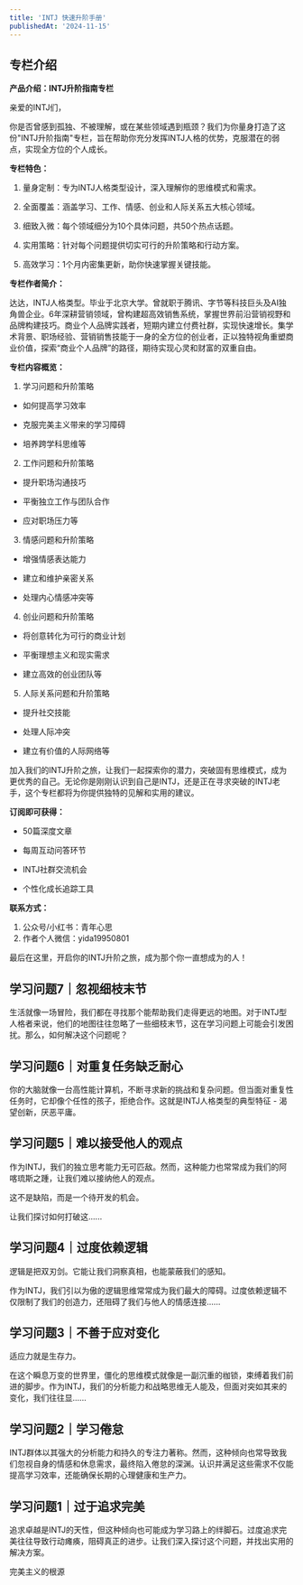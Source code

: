 ```yaml
---
title: 'INTJ 快速升阶手册'
publishedAt: '2024-11-15'
---
```


## 专栏介绍

**产品介绍：INTJ升阶指南专栏**

亲爱的INTJ们，

你是否曾感到孤独、不被理解，或在某些领域遇到瓶颈？我们为你量身打造了这份"INTJ升阶指南"专栏，旨在帮助你充分发挥INTJ人格的优势，克服潜在的弱点，实现全方位的个人成长。

**专栏特色：**

1. 量身定制：专为INTJ人格类型设计，深入理解你的思维模式和需求。

2. 全面覆盖：涵盖学习、工作、情感、创业和人际关系五大核心领域。

3. 细致入微：每个领域细分为10个具体问题，共50个热点话题。

4. 实用策略：针对每个问题提供切实可行的升阶策略和行动方案。

5. 高效学习：1个月内密集更新，助你快速掌握关键技能。

**专栏作者简介：**

达达，INTJ人格类型。毕业于北京大学。曾就职于腾讯、字节等科技巨头及AI独角兽企业。6年深耕营销领域，曾构建超高效销售系统，掌握世界前沿营销视野和品牌构建技巧。商业个人品牌实践者，短期内建立付费社群，实现快速增长。集学术背景、职场经验、营销销售技能于一身的全方位的创业者，正以独特视角重塑商业价值，探索“商业个人品牌”的路径，期待实现心灵和财富的双重自由。

**专栏内容概览：**

1. 学习问题和升阶策略

- 如何提高学习效率

- 克服完美主义带来的学习障碍

- 培养跨学科思维等

2. 工作问题和升阶策略

- 提升职场沟通技巧

- 平衡独立工作与团队合作

- 应对职场压力等

3. 情感问题和升阶策略

- 增强情感表达能力

- 建立和维护亲密关系

- 处理内心情感冲突等

4. 创业问题和升阶策略

- 将创意转化为可行的商业计划

- 平衡理想主义和现实需求

- 建立高效的创业团队等

5. 人际关系问题和升阶策略

- 提升社交技能

- 处理人际冲突

- 建立有价值的人际网络等

加入我们的INTJ升阶之旅，让我们一起探索你的潜力，突破固有思维模式，成为更优秀的自己。无论你是刚刚认识到自己是INTJ，还是正在寻求突破的INTJ老手，这个专栏都将为你提供独特的见解和实用的建议。

**订阅即可获得：**

- 50篇深度文章

- 每周互动问答环节

- INTJ社群交流机会

- 个性化成长追踪工具

**联系方式：**

1. 公众号/小红书：青年心思
2. 作者个人微信：yida19950801

最后在这里，开启你的INTJ升阶之旅，成为那个你一直想成为的人！


## 学习问题7｜忽视细枝末节
生活就像一场冒险，我们都在寻找那个能帮助我们走得更远的地图。对于INTJ型人格者来说，他们的地图往往忽略了一些细枝末节，这在学习问题上可能会引发困扰。那么，如何解决这个问题呢？


## 学习问题6｜对重复任务缺乏耐心
你的大脑就像一台高性能计算机，不断寻求新的挑战和复杂问题。但当面对重复性任务时，它却像个任性的孩子，拒绝合作。这就是INTJ人格类型的典型特征 - 渴望创新，厌恶平庸。

## 学习问题5｜难以接受他人的观点
作为INTJ，我们的独立思考能力无可匹敌。然而，这种能力也常常成为我们的阿喀琉斯之踵，让我们难以接纳他人的观点。

这不是缺陷，而是一个待开发的机会。

让我们探讨如何打破这......

## 学习问题4｜过度依赖逻辑
逻辑是把双刃剑。它能让我们洞察真相，也能蒙蔽我们的感知。

作为INTJ，我们引以为傲的逻辑思维常常成为我们最大的障碍。过度依赖逻辑不仅限制了我们的创造力，还阻碍了我们与他人的情感连接......

## 学习问题3｜不善于应对变化
适应力就是生存力。

在这个瞬息万变的世界里，僵化的思维模式就像是一副沉重的枷锁，束缚着我们前进的脚步。作为INTJ，我们的分析能力和战略思维无人能及，但面对突如其来的变化，我们往往显......

## 学习问题2｜学习倦怠
INTJ群体以其强大的分析能力和持久的专注力著称。然而，这种倾向也常导致我们忽视自身的情感和休息需求，最终陷入倦怠的深渊。认识并满足这些需求不仅能提高学习效率，还能确保长期的心理健康和生产力。

## 学习问题1｜过于追求完美
追求卓越是INTJ的天性，但这种倾向也可能成为学习路上的绊脚石。过度追求完美往往导致行动瘫痪，阻碍真正的进步。让我们深入探讨这个问题，并找出实用的解决方案。

完美主义的根源